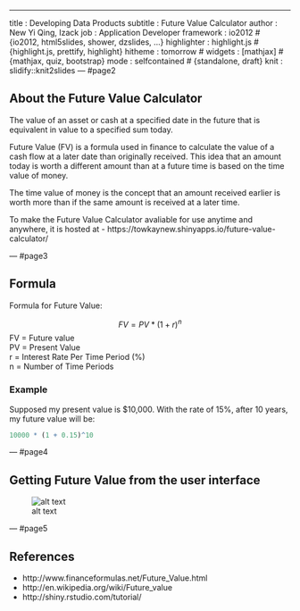 ---
title       : Developing Data Products
subtitle    : Future Value Calculator
author      : New Yi Qing, Izack
job         : Application Developer
framework   : io2012        # {io2012, html5slides, shower, dzslides, ...}
highlighter : highlight.js  # {highlight.js, prettify, highlight}
hitheme     : tomorrow      # 
widgets     : [mathjax]     # {mathjax, quiz, bootstrap}
mode        : selfcontained # {standalone, draft}
knit        : slidify::knit2slides
---  #page2 

## About the Future Value Calculator
The value of an asset or cash at a specified date in the future that is equivalent in value to a specified sum today.
  
Future Value (FV) is a formula used in finance to calculate the value of a cash flow at a later date than originally received. This idea that an amount today is worth a different amount than at a future time is based on the time value of money.
  
The time value of money is the concept that an amount received earlier is worth more than if the same amount is received at a later time. 
  
To make the Future Value Calculator avaliable for use anytime and anywhere, it is hosted at 
- https://towkaynew.shinyapps.io/future-value-calculator/

--- #page3

## Formula

Formula for Future Value:

$$FV = PV * (1+r)^n$$
FV = Future value  
PV = Present Value  
r = Interest Rate Per Time Period (%)  
n = Number of Time Periods
  
### Example
  
Supposed my present value is $10,000. With the rate of 15%, after 10 years, my future value will be:

```r
10000 * (1 + 0.15)^10
```

--- #page4

## Getting Future Value from the user interface

![alt text](assets/img/user-interface-without-graph.jpg "The user interface")

--- #page5

## References

* http://www.financeformulas.net/Future_Value.html
* http://en.wikipedia.org/wiki/Future_value
* http://shiny.rstudio.com/tutorial/


